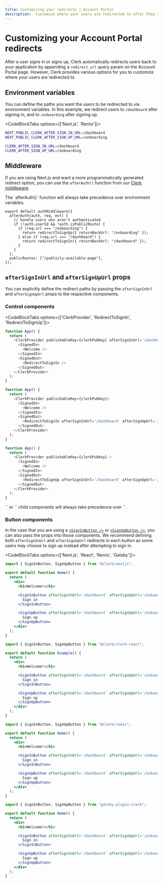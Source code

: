 ```yaml
---
title: Customizing your redirects | Account Portal
description:  Customize where your users are redirected to after they sign-in or sign-up.
---
```


# Customizing your Account Portal redirects

After a user signs in or signs up, Clerk automatically redirects users back to your application by appending a `redirect_url` query param on the Account Portal page. However, Clerk provides various options for you to customize where your users are redirected to.

## Environment variables

You can define the paths you want the users to be redirected to via environment variables. In this example, we redirect users to `/dashboard` after signing in, and to `/onboarding` after signing up.

<CodeBlockTabs options={['Next.js', 'Remix']}>
```sh filename=".env" copy
NEXT_PUBLIC_CLERK_AFTER_SIGN_IN_URL=/dashboard
NEXT_PUBLIC_CLERK_AFTER_SIGN_UP_URL=/onboarding
```
```sh filename=".env" copy
CLERK_AFTER_SIGN_IN_URL=/dashboard
CLERK_AFTER_SIGN_UP_URL=/onboarding
```
</CodeBlockTabs>

## Middleware

If you are using Next.js and want a more programmatically generated redirect option, you can use the `afterAuth()` function from our [Clerk middleware](/docs/references/nextjs/auth-middleware).

<Callout type="info" emoji="💡">
  The `afterAuth()` function will always take precedence over environment variables.
</Callout>

```tsx filename="middleware.ts" copy
export default authMiddleware({
  afterAuth(auth, req, evt) {
    // handle users who aren't authenticated
    if (!auth.userId && !auth.isPublicRoute) {
      if (req.url === "/onboarding") {
        return redirectToSignUp({ returnBackUrl: "/onboarding" });
      } else if (req.url === "/dashboard") {
        return redirectToSignIn({ returnBackUrl: "/dashboard" });
      }
    }
  },
  publicRoutes: ["/publicly-available-page"],
});
```

## `afterSignInUrl` and `afterSignUpUrl` props

You can explicitly define the redirect paths by passing the `afterSignInUrl` and `afterSignUpUrl` props to the respective components.

### Control components
<CodeBlockTabs options={['ClerkProvider', 'RedirectToSignIn', 'RedirectToSignUp']}>

```javascript filename="example.js" copy
function App() {
  return (
    <ClerkProvider publishableKey={clerkPubKey} afterSignInUrl='/dashboard' afterSignUpUrl='/onboarding' >
      <SignedIn>
        <Welcome />
      </SignedIn>
      <SignedOut>
        <RedirectToSignIn />
      </SignedOut>
    </ClerkProvider>
  );
}
```
```javascript filename="example.js" copy
function App() {
  return (
    <ClerkProvider publishableKey={clerkPubKey}>
      <SignedIn>
        <Welcome />
      </SignedIn>
      <SignedOut>
        <RedirectToSignIn afterSignInUrl='/dashboard' afterSignUpUrl='/onboarding' />
      </SignedOut>
    </ClerkProvider>
  );
}
```
```javascript filename="example.js" copy
function App() {
  return (
    <ClerkProvider publishableKey={clerkPubKey} >
      <SignedIn>
        <Welcome />
      </SignedIn>
      <SignedOut>
        <RedirectToSignUp afterSignInUrl='/dashboard' afterSignUpUrl='/onboarding' />
      </SignedOut>
    </ClerkProvider>
  );
}
```
</CodeBlockTabs>

<Callout type="info" emoji="💡">
  `<RedirectToSignIn />` or `<RedirectToSignUp />` child components will always take precedence over `<ClerkProvider />`. 
</Callout>

### Button components

In the case that you are using a [`<SignInButton />`](/docs/components/unstyled/sign-in-button) or [`<SignUpButton />`](/docs/components/unstyled/sign-up-button), you can also pass the props into those components. We recommend defining both `afterSignInUrl` and `afterSignUpUrl` redirects in each button as some users may choose to sign up instead after attempting to sign in.

<CodeBlockTabs options={['Next.js', 'React', 'Remix', 'Gatsby']}>
  ```jsx copy filename="pages/index.js"
  import { SignInButton, SignUpButton } from "@clerk/nextjs";

  export default function Home() {
    return (
      <div>
        <h1>Welcome!</h1>

        <SignInButton afterSignInUrl='/dashboard' afterSignUpUrl='/onboarding'>
          Sign in
        </SignInButton>

        <SignUpButton afterSignInUrl='/dashboard' afterSignUpUrl='/onboarding'>
          Sign up
        </SignUpButton>
      </div>
    );
  }
  ```

  ```jsx copy filename="example.js"
  import { SignInButton, SignUpButton } from "@clerk/clerk-react";

  export default function Example() {
    return (
      <div>
        <h1>Welcome!</h1>

        <SignInButton afterSignInUrl='/dashboard' afterSignUpUrl='/onboarding'>
          Sign in
        </SignInButton>

        <SignUpButton afterSignInUrl='/dashboard' afterSignUpUrl='/onboarding'>
          Sign up
        </SignUpButton>
      </div>
    );
  }
  ```

  ```jsx copy filename="pages/index.js"
  import { SignInButton, SignUpButton } from "@clerk/remix";

  export default function Home() {
    return (
      <div>
        <h1>Welcome!</h1>

        <SignInButton afterSignInUrl='/dashboard' afterSignUpUrl='/onboarding'>
          Sign in
        </SignInButton>

        <SignUpButton afterSignInUrl='/dashboard' afterSignUpUrl='/onboarding'>
          Sign up
        </SignUpButton>
      </div>
    );
  }
  ```

  ```jsx copy filename="pages/index.js"
  import { SignInButton, SignUpButton } from "gatsby-plugin-clerk";

  export default function Home() {
    return (
      <div>
        <h1>Welcome!</h1>

        <SignInButton afterSignInUrl='/dashboard' afterSignUpUrl='/onboarding'>
          Sign in
        </SignInButton>

        <SignUpButton afterSignInUrl='/dashboard' afterSignUpUrl='/onboarding'>
          Sign up
        </SignUpButton>
      </div>
    );
  }
  ```
</CodeBlockTabs>